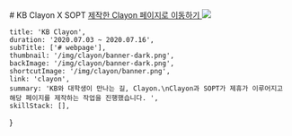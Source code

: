 <div className="clayon">
    <section>
        <QuotationMarksTitle> # KB Clayon X SOPT </QuotationMarksTitle>
        <a href="https://www.clayon.io/infra/sopt.do" target="_blank"> 제작한 Clayon 페이지로 이동하기 </a>
        <ScrollImgContainer>
            <img src="/img/clayon/clayon_full.png" />
        </ScrollImgContainer>
    </section>
</div>

    title: 'KB Clayon',
    duration: '2020.07.03 ~ 2020.07.16',
    subTitle: ['# webpage'],
    thumbnail: '/img/clayon/banner-dark.png',
    backImage: '/img/clayon/banner-dark.png',
    shortcutImage: '/img/clayon/banner.png',
    link: 'clayon',
    summary: 'KB와 대학생이 만나는 길, Clayon.\nClayon과 SOPT가 제휴가 이루어지고 해당 페이지를 제작하는 작업을 진행했습니다. ',
    skillStack: [],
}
